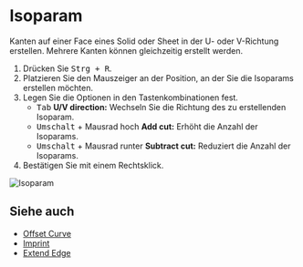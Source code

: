 
# Isoparam

<Reference shortcut="Strg + R" command="Isoparam" button="" />

Kanten auf einer Face eines Solid oder Sheet in der U- oder V-Richtung erstellen. Mehrere Kanten können gleichzeitig erstellt werden.

1. Drücken Sie <kbd>Strg + R</kbd>.
2. Platzieren Sie den Mauszeiger an der Position, an der Sie die Isoparams erstellen möchten.
3. Legen Sie die Optionen in den Tastenkombinationen fest.
   - <kbd>Tab</kbd> **U/V direction:** Wechseln Sie die Richtung des zu erstellenden Isoparam.
   - <kbd>Umschalt</kbd> + Mausrad hoch **Add cut:** Erhöht die Anzahl der Isoparams.
   - <kbd>Umschalt</kbd> + Mausrad runter **Subtract cut:** Reduziert die Anzahl der Isoparams.
4. Bestätigen Sie mit einem Rechtsklick.

![Isoparam](/img/isoparam.gif)

## Siehe auch
- [Offset Curve](./offset-curve)
- [Imprint](./imprint)
- [Extend Edge](./extend-edge)

